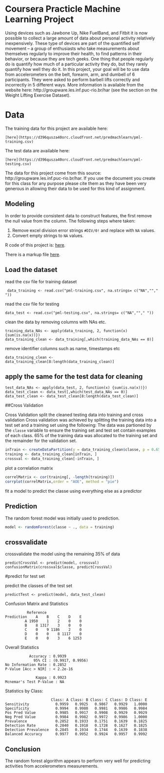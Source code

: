 # Coursera Practicle Machine Learning Project

Using devices such as Jawbone Up, Nike FuelBand, and Fitbit it is now possible to collect a large amount of data about personal activity relatively inexpensively. These type of devices are part of the quantified self movement – a group of enthusiasts who take measurements about themselves regularly to improve their health, to find patterns in their behavior, or because they are tech geeks. One thing that people regularly do is quantify how much of a particular activity they do, but they rarely quantify how well they do it. In this project, your goal will be to use data from accelerometers on the belt, forearm, arm, and dumbell of 6 participants. They were asked to perform barbell lifts correctly and incorrectly in 5 different ways. More information is available from the website here: http://groupware.les.inf.puc-rio.br/har (see the section on the Weight Lifting Exercise Dataset).

# Data
The training data for this project are available here: 
```
[here](https://d396qusza40orc.cloudfront.net/predmachlearn/pml-training.csv)
```

The test data are available here: 
```
[here](https://d396qusza40orc.cloudfront.net/predmachlearn/pml-testing.csv)
```
The data for this project come from this source: http://groupware.les.inf.puc-rio.br/har. If you use the document you create for this class for any purpose please cite them as they have been very generous in allowing their data to be used for this kind of assignment. 

## Modeling

In order to provide consistent data to construct features, the first remove the null value from the column. The following steps where taken:

1.  Remove excel division error strings `#DIV/0!` and replace with `NA` values.
1.  Convert empty strings to `NA` values.

R code of this project is: [here](https://github.com/anilcs/Practical_ML/blob/master/MLAssignment.R).

There is a markup file  [here](https://github.com/anilcs/Practical_ML/blob/master/MLAssignment.Rmd).

## Load the dataset 

read the csv file for training dataset 
```
 data_training <- read.csv("pml-training.csv", na.strings= c("NA",""," "))
```
read the csv file for testing
```
data_test <- read.csv("pml-testing.csv", na.strings= c("NA",""," "))
```
clean the data by removing columns with NAs etc.
```
training_data_NAs <- apply(data_training, 2, function(x){sum(is.na(x))})
data_training_clean <- data_training[,which(training_data_NAs == 0)]
```
remove identifier columns such as name, timestamps etc
```
data_training_clean <- data_training_clean[8:length(data_training_clean)]
```
## apply the same for the test data for cleaning
```
test_data_NAs <- apply(data_test, 2, function(x) {sum(is.na(x))})
data_test_clean <- data_test[,which(test_data_NAs == 0)]
data_test_clean <- data_test_clean[8:length(data_test_clean)]
```
##Cross Validation

Cross Validation split the cleaned testing data into training and cross validation
Cross validation was achieved by splitting the training data into a test set and a training set using the following:
The data was partioned by the `classe` variable to ensure the training set and test set contain examples of each class. 65% of the training data was allocated to the training set and the remainder for the validation set.

```r

inTrain <- createDataPartition(y = data_training_clean$classe, p = 0.65., list = FALSE)
training <- data_training_clean[inTrain, ]
crossval <- data_training_clean[-inTrain, ]

```

plot a correlation matrix

```r

correlMatrix <- cor(training[, -length(training)])
corrplot(correlMatrix,order = "AOE", method = "pie")

```
\includegraphics[width=250pt]{Rplots.pdf}


fit a model to predict the classe using everything else as a predictor

## Prediction

The random forest model was initially used to prediction.

```r
model <- randomForest(classe ~ ., data = training)

```

## crossvalidate
crossvalidate the model using the remaining 35% of data
```
predictCrossVal <- predict(model, crossval)
confusionMatrix(crossval$classe, predictCrossVal)
```
#predict for test set

predict the classes of the test set
```
predictTest <- predict(model, data_test_clean)
```



Confusion Matrix and Statistics
```
          Reference
Prediction    A    B    C    D    E
         A 1950    1    2    0    0
         B    8 1317    3    0    0
         C    0    9 1186    2    0
         D    0    0    8 1117    0
         E    0    0    3    6 1253
```
Overall Statistics
                                          
               Accuracy : 0.9939          
                 95% CI : (0.9917, 0.9956)
    No Information Rate : 0.2852          
    P-Value [Acc > NIR] : < 2.2e-16       
                                          
                  Kappa : 0.9923          
    Mcnemar's Test P-Value : NA              

Statistics by Class:
```
                     Class: A Class: B Class: C Class: D Class: E
Sensitivity            0.9959   0.9925   0.9867   0.9929   1.0000
Specificity            0.9994   0.9980   0.9981   0.9986   0.9984
Pos Pred Value         0.9985   0.9917   0.9908   0.9929   0.9929
Neg Pred Value         0.9984   0.9982   0.9972   0.9986   1.0000
Prevalence             0.2852   0.1933   0.1751   0.1639   0.1825
Detection Rate         0.2840   0.1918   0.1728   0.1627   0.1825
Detection Prevalence   0.2845   0.1934   0.1744   0.1639   0.1838
Balanced Accuracy      0.9977   0.9952   0.9924   0.9957   0.9992
```

## Conclusion

The random forest algorithm appears to perform very well for predicting activities from accelerometers measurements.
